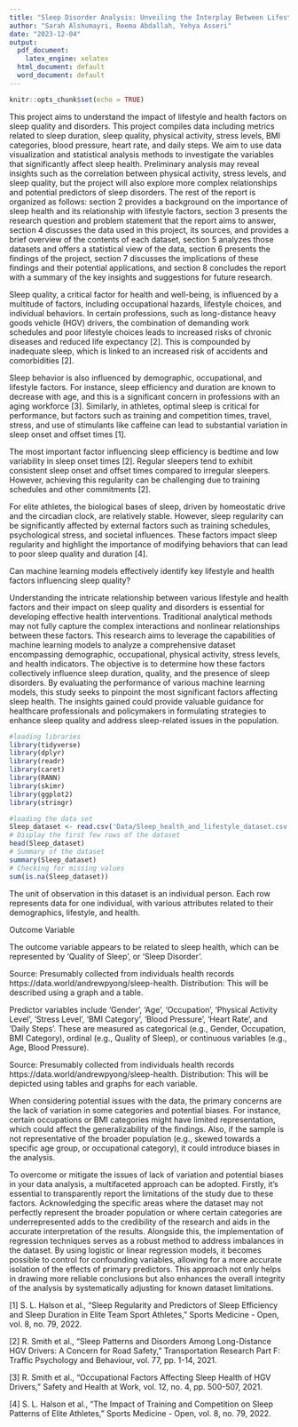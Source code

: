 ```yaml
---
title: "Sleep Disorder Analysis: Unveiling the Interplay Between Lifestyle Health and Sleep Quality"
author: "Sarah Alshumayri, Reema Abdallah, Yehya Asseri"
date: "2023-12-04"
output:
  pdf_document:
    latex_engine: xelatex
  html_document: default
  word_document: default
---
```


```r
knitr::opts_chunk$set(echo = TRUE)
```

\tableofcontents
\newpage

\section{Introduction}
This project aims to understand the impact of lifestyle and health factors on sleep quality and disorders.
\newline This project compiles data including metrics related to sleep duration, sleep quality, physical activity, stress levels, BMI categories, blood pressure, heart rate, and daily steps. We aim to use data visualization and statistical analysis methods to investigate the variables that significantly affect sleep health. Preliminary analysis may reveal insights such as the correlation between physical activity, stress levels, and sleep quality, but the project will also explore more complex relationships and potential predictors of sleep disorders.
\newline The rest of the report is organized as follows: section 2 provides a background on the importance of sleep health and its relationship with lifestyle factors, section 3 presents the research question and problem statement that the report aims to answer, section 4 discusses the data used in this project, its sources, and provides a brief overview of the contents of each dataset, section 5 analyzes those datasets and offers a statistical view of the data, section 6 presents the findings of the project, section 7 discusses the implications of these findings and their potential applications, and section 8 concludes the report with a summary of the key insights and suggestions for future research.


\section{Background}

Sleep quality, a critical factor for health and well-being, is influenced by a multitude of factors, including occupational hazards, lifestyle choices, and individual behaviors. In certain professions, such as long-distance heavy goods vehicle (HGV) drivers, the combination of demanding work schedules and poor lifestyle choices leads to increased risks of chronic diseases and reduced life expectancy [2]. This is compounded by inadequate sleep, which is linked to an increased risk of accidents and comorbidities [2].

Sleep behavior is also influenced by demographic, occupational, and lifestyle factors. For instance, sleep efficiency and duration are known to decrease with age, and this is a significant concern in professions with an aging workforce [3]. Similarly, in athletes, optimal sleep is critical for performance, but factors such as training and competition times, travel, stress, and use of stimulants like caffeine can lead to substantial variation in sleep onset and offset times [1].

The most important factor influencing sleep efficiency is bedtime and low variability in sleep onset times [2]. Regular sleepers tend to exhibit consistent sleep onset and offset times compared to irregular sleepers. However, achieving this regularity can be challenging due to training schedules and other commitments [2].

For elite athletes, the biological bases of sleep, driven by homeostatic drive and the circadian clock, are relatively stable. However, sleep regularity can be significantly affected by external factors such as training schedules, psychological stress, and societal influences. These factors impact sleep regularity and highlight the importance of modifying behaviors that can lead to poor sleep quality and duration [4].



\section{Research Question and Problem Statement}

Can machine learning models effectively identify key lifestyle and health factors influencing sleep quality?

Understanding the intricate relationship between various lifestyle and health factors and their impact on sleep quality and disorders is essential for developing effective health interventions. Traditional analytical methods may not fully capture the complex interactions and nonlinear relationships between these factors. This research aims to leverage the capabilities of machine learning models to analyze a comprehensive dataset encompassing demographic, occupational, physical activity, stress levels, and health indicators. The objective is to determine how these factors collectively influence sleep duration, quality, and the presence of sleep disorders. By evaluating the performance of various machine learning models, this study seeks to pinpoint the most significant factors affecting sleep health. The insights gained could provide valuable guidance for healthcare professionals and policymakers in formulating strategies to enhance sleep quality and address sleep-related issues in the population.

\section{Data}

```r
#loading libraries
library(tidyverse)
library(dplyr)
library(readr)
library(caret)
library(RANN)
library(skimr)
library(ggplot2)
library(stringr)
```


```r
#loading the data set
Sleep_dataset <- read.csv('Data/Sleep_health_and_lifestyle_dataset.csv')
# Display the first few rows of the dataset
head(Sleep_dataset)
# Summary of the dataset
summary(Sleep_dataset)
# Checking for missing values
sum(is.na(Sleep_dataset))
```

\textbf{Unit of Observation}

The unit of observation in this dataset is an individual person. Each row represents data for one individual, with various attributes related to their demographics, lifestyle, and health.

Outcome Variable

The outcome variable appears to be related to sleep health, which can be represented by 'Quality of Sleep', or 'Sleep Disorder'.

\begin{enumerate}

 \item \textbf{Quality of Sleep:} Rated on a scale (exact scale not specified in the preview).
 \item \textbf{Sleep Disorder:} Categorical variable indicating the type of sleep disorder, if any.

\end{enumerate}

 Source: Presumably collected from individuals health records https://data.world/andrewpyong/sleep-health.
Distribution: This will be described using a graph and a table.


\textbf{Predictor Variables:}
Predictor variables include 'Gender', 'Age', 'Occupation', 'Physical Activity Level', 'Stress Level', 'BMI Category', 'Blood Pressure', 'Heart Rate', and 'Daily Steps'.
These are measured as categorical (e.g., Gender, Occupation, BMI Category), ordinal (e.g., Quality of Sleep), or continuous variables (e.g., Age, Blood Pressure).

 Source: Presumably collected from individuals health records https://data.world/andrewpyong/sleep-health.
 Distribution: This will be depicted using tables and graphs for each variable.


\textbf{Potential Issues with the Data:}
When considering potential issues with the data, the primary concerns are the lack of variation in some categories and potential biases. For instance, certain occupations or BMI categories might have limited representation, which could affect the generalizability of the findings. Also, if the sample is not representative of the broader population (e.g., skewed towards a specific age group, or occupational category), it could introduce biases in the analysis.


 To overcome or mitigate the issues of lack of variation and potential biases in your data analysis, a multifaceted approach can be adopted. Firstly, it's essential to transparently report the limitations of the study due to these factors. Acknowledging the specific areas where the dataset may not perfectly represent the broader population or where certain categories are underrepresented adds to the credibility of the research and aids in the accurate interpretation of the results. Alongside this, the implementation of regression techniques serves as a robust method to address imbalances in the dataset. By using logistic or linear regression models, it becomes possible to control for confounding variables, allowing for a more accurate isolation of the effects of primary predictors. This approach not only helps in drawing more reliable conclusions but also enhances the overall integrity of the analysis by systematically adjusting for known dataset limitations.



\section{Analysis} 

\section{Result}







\section{References}

[1] S. L. Halson et al., "Sleep Regularity and Predictors of Sleep Efficiency and Sleep Duration in Elite Team Sport Athletes," Sports Medicine - Open, vol. 8, no. 79, 2022.

[2] R. Smith et al., "Sleep Patterns and Disorders Among Long-Distance HGV Drivers: A Concern for Road Safety," Transportation Research Part F: Traffic Psychology and Behaviour, vol. 77, pp. 1-14, 2021.

[3] R. Smith et al., "Occupational Factors Affecting Sleep Health of HGV Drivers," Safety and Health at Work, vol. 12, no. 4, pp. 500-507, 2021.

[4] S. L. Halson et al., "The Impact of Training and Competition on Sleep Patterns of Elite Athletes," Sports Medicine - Open, vol. 8, no. 79, 2022.


